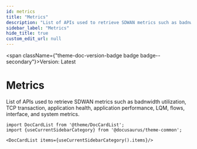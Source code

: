 ```yaml
---
id: metrics
title: "Metrics"
description: "List of APIs used to retrieve SDWAN metrics such as badnwidth utilization, TCP transaction, application health, application performance, LQM, flows, interface, and system metrics."
sidebar_label: "Metrics"
hide_title: true
custom_edit_url: null
---
```



<span className={"theme-doc-version-badge badge badge--secondary"}>Version: Latest</span>

<h1 className={"openapi__heading"}>Metrics</h1>



List of APIs used to retrieve SDWAN metrics such as badnwidth utilization, TCP transaction, application health, application performance, LQM, flows, interface, and system metrics.



```mdx-code-block
import DocCardList from '@theme/DocCardList';
import {useCurrentSidebarCategory} from '@docusaurus/theme-common';

<DocCardList items={useCurrentSidebarCategory().items}/>
```
      